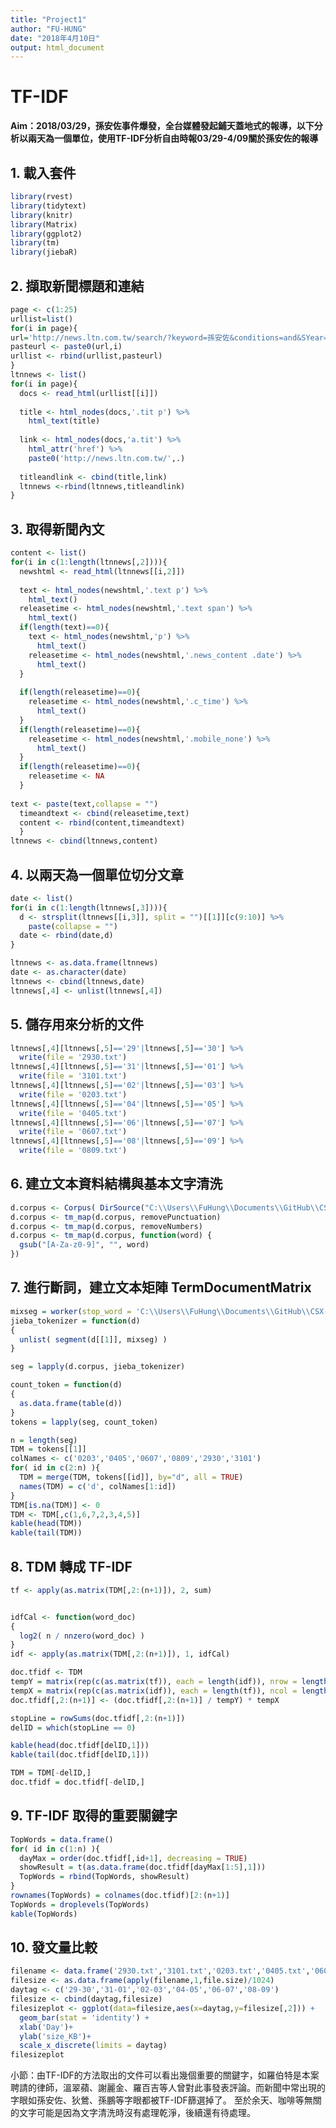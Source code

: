 ```yaml
---
title: "Project1"
author: "FU-HUNG"
date: "2018年4月10日"
output: html_document
---
```


# TF-IDF  

**Aim：2018/03/29，孫安佐事件爆發，全台媒體發起鋪天蓋地式的報導，以下分析以兩天為一個單位，使用TF-IDF分析自由時報03/29-4/09關於孫安佐的報導**  

## 1. 載入套件
```r
library(rvest)
library(tidytext)
library(knitr)
library(Matrix)
library(ggplot2)
library(tm)
library(jiebaR)
```

## 2. 擷取新聞標題和連結
```r
page <- c(1:25)
urllist=list()
for(i in page){
url='http://news.ltn.com.tw/search/?keyword=孫安佐&conditions=and&SYear=2018&SMonth=01&SDay=09&EYear=2018&EMonth=04&EDay=09&page='
pasteurl <- paste0(url,i)
urllist <- rbind(urllist,pasteurl)
}
ltnnews <- list()
for(i in page){
  docs <- read_html(urllist[[i]])
  
  title <- html_nodes(docs,'.tit p') %>%
    html_text(title)
  
  link <- html_nodes(docs,'a.tit') %>%
    html_attr('href') %>%
    paste0('http://news.ltn.com.tw/',.)
  
  titleandlink <- cbind(title,link)
  ltnnews <-rbind(ltnnews,titleandlink) 
}
```

## 3. 取得新聞內文
```r
content <- list()
for(i in c(1:length(ltnnews[,2]))){
  newshtml <- read_html(ltnnews[[i,2]])
  
  text <- html_nodes(newshtml,'.text p') %>% 
    html_text()
  releasetime <- html_nodes(newshtml,'.text span') %>% 
    html_text()
  if(length(text)==0){
    text <- html_nodes(newshtml,'p') %>% 
      html_text()
    releasetime <- html_nodes(newshtml,'.news_content .date') %>% 
      html_text()
  }
  
  if(length(releasetime)==0){
    releasetime <- html_nodes(newshtml,'.c_time') %>% 
      html_text()
  }
  if(length(releasetime)==0){
    releasetime <- html_nodes(newshtml,'.mobile_none') %>% 
      html_text()
  }
  if(length(releasetime)==0){
    releasetime <- NA
  }
  
text <- paste(text,collapse = "")
  timeandtext <- cbind(releasetime,text)
  content <- rbind(content,timeandtext)
  }
ltnnews <- cbind(ltnnews,content)
```

## 4. 以兩天為一個單位切分文章
```r
date <- list()
for(i in c(1:length(ltnnews[,3]))){
  d <- strsplit(ltnnews[[i,3]], split = "")[[1]][c(9:10)] %>% 
    paste(collapse = "")
  date <- rbind(date,d)
}

ltnnews <- as.data.frame(ltnnews)
date <- as.character(date)
ltnnews <- cbind(ltnnews,date)
ltnnews[,4] <- unlist(ltnnews[,4])
```

## 5. 儲存用來分析的文件
```r
ltnnews[,4][ltnnews[,5]=='29'|ltnnews[,5]=='30'] %>% 
  write(file = '2930.txt')
ltnnews[,4][ltnnews[,5]=='31'|ltnnews[,5]=='01'] %>% 
  write(file = '3101.txt')
ltnnews[,4][ltnnews[,5]=='02'|ltnnews[,5]=='03'] %>% 
  write(file = '0203.txt')
ltnnews[,4][ltnnews[,5]=='04'|ltnnews[,5]=='05'] %>% 
  write(file = '0405.txt')
ltnnews[,4][ltnnews[,5]=='06'|ltnnews[,5]=='07'] %>% 
  write(file = '0607.txt')
ltnnews[,4][ltnnews[,5]=='08'|ltnnews[,5]=='09'] %>% 
  write(file = '0809.txt')
```

## 6. 建立文本資料結構與基本文字清洗
```r
d.corpus <- Corpus( DirSource("C:\\Users\\FuHung\\Documents\\GitHub\\CSX-DataScience\\week_5\\data") )
d.corpus <- tm_map(d.corpus, removePunctuation)
d.corpus <- tm_map(d.corpus, removeNumbers)
d.corpus <- tm_map(d.corpus, function(word) {
  gsub("[A-Za-z0-9]", "", word)
})
```

## 7. 進行斷詞，建立文本矩陣 TermDocumentMatrix
```r
mixseg = worker(stop_word = 'C:\\Users\\FuHung\\Documents\\GitHub\\CSX-DataScience\\week_5\\stop_word.txt')
jieba_tokenizer = function(d)
{
  unlist( segment(d[[1]], mixseg) )
}

seg = lapply(d.corpus, jieba_tokenizer)

count_token = function(d)
{
  as.data.frame(table(d))
}
tokens = lapply(seg, count_token)

n = length(seg)
TDM = tokens[[1]]
colNames <- c('0203','0405','0607','0809','2930','3101')
for( id in c(2:n) ){
  TDM = merge(TDM, tokens[[id]], by="d", all = TRUE)
  names(TDM) = c('d', colNames[1:id])
}
TDM[is.na(TDM)] <- 0
TDM <- TDM[,c(1,6,7,2,3,4,5)]
kable(head(TDM))
kable(tail(TDM))
```

## 8. TDM 轉成 TF-IDF
```r
tf <- apply(as.matrix(TDM[,2:(n+1)]), 2, sum)


idfCal <- function(word_doc)
{ 
  log2( n / nnzero(word_doc) ) 
}
idf <- apply(as.matrix(TDM[,2:(n+1)]), 1, idfCal)

doc.tfidf <- TDM
tempY = matrix(rep(c(as.matrix(tf)), each = length(idf)), nrow = length(idf))
tempX = matrix(rep(c(as.matrix(idf)), each = length(tf)), ncol = length(tf), byrow = TRUE)
doc.tfidf[,2:(n+1)] <- (doc.tfidf[,2:(n+1)] / tempY) * tempX

stopLine = rowSums(doc.tfidf[,2:(n+1)])
delID = which(stopLine == 0)

kable(head(doc.tfidf[delID,1]))
kable(tail(doc.tfidf[delID,1]))
```

```r
TDM = TDM[-delID,]
doc.tfidf = doc.tfidf[-delID,]
```

## 9. TF-IDF 取得的重要關鍵字
```r
TopWords = data.frame()
for( id in c(1:n) ){
  dayMax = order(doc.tfidf[,id+1], decreasing = TRUE)
  showResult = t(as.data.frame(doc.tfidf[dayMax[1:5],1]))
  TopWords = rbind(TopWords, showResult)
}
rownames(TopWords) = colnames(doc.tfidf)[2:(n+1)]
TopWords = droplevels(TopWords)
kable(TopWords)
```

## 10. 發文量比較
```r
filename <- data.frame('2930.txt','3101.txt','0203.txt','0405.txt','0607.txt','0809.txt')
filesize <- as.data.frame(apply(filename,1,file.size)/1024)
daytag <- c('29-30','31-01','02-03','04-05','06-07','08-09')
filesize <- cbind(daytag,filesize)
filesizeplot <- ggplot(data=filesize,aes(x=daytag,y=filesize[,2])) +
  geom_bar(stat = 'identity') +
  xlab('Day')+
  ylab('size_KB')+
  scale_x_discrete(limits = daytag)
filesizeplot
```

小節：由TF-IDF的方法取出的文件可以看出幾個重要的關鍵字，如羅伯特是本案聘請的律師，溫翠蘋、謝麗金、羅百吉等人曾對此事發表評論。而新聞中常出現的字眼如孫安佐、狄鶯、孫鵬等字眼都被TF-IDF篩選掉了。
至於余天、咖啡等無關的文字可能是因為文字清洗時沒有處理乾淨，後續還有待處理。